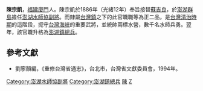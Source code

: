 '''陳宗凱'''，[[福建|福建]][[廈門|廈門]]人。陳宗凱於1886年（光緒12年）奉旨接替[[蘇吉良|蘇吉良]]，於[[澎湖群島|澎湖群島]]擔任[[澎湖水師協|澎湖水師協]][[副將|副將]]。而隸屬[[台灣鎮|台灣鎮]]之下的此官職職等為正二品，是[[台灣清治時期|台灣清治時期]]的這階段，扼守[[台灣海峽|台灣海峽]]的重要武將，並統帥兩標水營，數千名水師兵勇。翌年，該官職升格為[[澎湖鎮|澎湖鎮]][[總兵|總兵]]。
{{start box}}
{{s-before|[[蘇吉良|蘇吉良]]}}
{{s-title|[[澎湖水師協|澎湖水師協]][[副將|副將]]|1886年上任}}
{{s-after|無（升格為澎湖鎮總兵）}}
{{end box}}

==參考文獻==
*劉寧顏編，《重修台灣省通志》，台北市，台灣省文獻委員會，1994年。

[[Category:澎湖水師協副將|Category:澎湖水師協副將]]
[[Category:澎湖鎮總兵|Category:澎湖鎮總兵]]
[[Category:廈門人|陳]]
[[Category:陳姓|Z]]